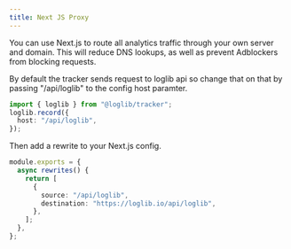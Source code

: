 ```yaml
---
title: Next JS Proxy
---
```


You can use Next.js to route all analytics traffic through your own server and domain. This will reduce DNS lookups, as well as prevent Adblockers from blocking requests.

By default the tracker sends request to loglib api so change that on that by passing "/api/loglib" to the config host paramter.

```ts
import { loglib } from "@loglib/tracker";
loglib.record({
  host: "/api/loglib",
});
```

Then add a rewrite to your Next.js config.

```ts
module.exports = {
  async rewrites() {
    return [
      {
        source: "/api/loglib",
        destination: "https://loglib.io/api/loglib",
      },
    ];
  },
};
```
